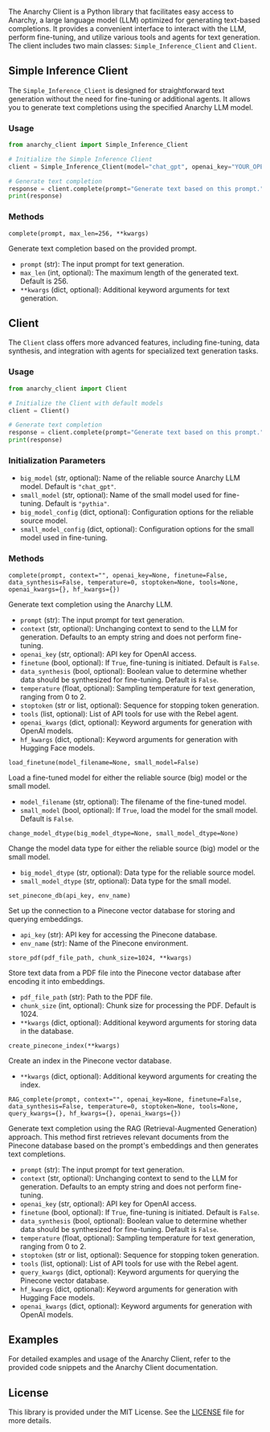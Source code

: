 The Anarchy Client is a Python library that facilitates easy access to Anarchy, a large language model (LLM) optimized for generating text-based completions. It provides a convenient interface to interact with the LLM, perform fine-tuning, and utilize various tools and agents for text generation. The client includes two main classes: `Simple_Inference_Client` and `Client`.

## Simple Inference Client

The `Simple_Inference_Client` is designed for straightforward text generation without the need for fine-tuning or additional agents. It allows you to generate text completions using the specified Anarchy LLM model.

### Usage

```python
from anarchy_client import Simple_Inference_Client

# Initialize the Simple Inference Client
client = Simple_Inference_Client(model="chat_gpt", openai_key="YOUR_OPENAI_API_KEY")

# Generate text completion
response = client.complete(prompt="Generate text based on this prompt.")
print(response)
```

### Methods

`complete(prompt, max_len=256, **kwargs)`

Generate text completion based on the provided prompt.

- `prompt` (str): The input prompt for text generation.
- `max_len` (int, optional): The maximum length of the generated text. Default is 256.
- `**kwargs` (dict, optional): Additional keyword arguments for text generation.

## Client

The `Client` class offers more advanced features, including fine-tuning, data synthesis, and integration with agents for specialized text generation tasks.

### Usage

```python
from anarchy_client import Client

# Initialize the Client with default models
client = Client()

# Generate text completion
response = client.complete(prompt="Generate text based on this prompt.")
print(response)
```

### Initialization Parameters

- `big_model` (str, optional): Name of the reliable source Anarchy LLM model. Default is `"chat_gpt"`.
- `small_model` (str, optional): Name of the small model used for fine-tuning. Default is `"pythia"`.
- `big_model_config` (dict, optional): Configuration options for the reliable source model.
- `small_model_config` (dict, optional): Configuration options for the small model used in fine-tuning.

### Methods

`complete(prompt, context="", openai_key=None, finetune=False, data_synthesis=False, temperature=0, stoptoken=None, tools=None, openai_kwargs={}, hf_kwargs={})`

Generate text completion using the Anarchy LLM.

- `prompt` (str): The input prompt for text generation.
- `context` (str, optional): Unchanging context to send to the LLM for generation. Defaults to an empty string and does not perform fine-tuning.
- `openai_key` (str, optional): API key for OpenAI access.
- `finetune` (bool, optional): If `True`, fine-tuning is initiated. Default is `False`.
- `data_synthesis` (bool, optional): Boolean value to determine whether data should be synthesized for fine-tuning. Default is `False`.
- `temperature` (float, optional): Sampling temperature for text generation, ranging from 0 to 2.
- `stoptoken` (str or list, optional): Sequence for stopping token generation.
- `tools` (list, optional): List of API tools for use with the Rebel agent.
- `openai_kwargs` (dict, optional): Keyword arguments for generation with OpenAI models.
- `hf_kwargs` (dict, optional): Keyword arguments for generation with Hugging Face models.

`load_finetune(model_filename=None, small_model=False)`

Load a fine-tuned model for either the reliable source (big) model or the small model.

- `model_filename` (str, optional): The filename of the fine-tuned model.
- `small_model` (bool, optional): If `True`, load the model for the small model. Default is `False`.

`change_model_dtype(big_model_dtype=None, small_model_dtype=None)`

Change the model data type for either the reliable source (big) model or the small model.

- `big_model_dtype` (str, optional): Data type for the reliable source model.
- `small_model_dtype` (str, optional): Data type for the small model.

`set_pinecone_db(api_key, env_name)`

Set up the connection to a Pinecone vector database for storing and querying embeddings.

- `api_key` (str): API key for accessing the Pinecone database.
- `env_name` (str): Name of the Pinecone environment.

`store_pdf(pdf_file_path, chunk_size=1024, **kwargs)`

Store text data from a PDF file into the Pinecone vector database after encoding it into embeddings.

- `pdf_file_path` (str): Path to the PDF file.
- `chunk_size` (int, optional): Chunk size for processing the PDF. Default is 1024.
- `**kwargs` (dict, optional): Additional keyword arguments for storing data in the database.

`create_pinecone_index(**kwargs)`

Create an index in the Pinecone vector database.

- `**kwargs` (dict, optional): Additional keyword arguments for creating the index.

`RAG_complete(prompt, context="", openai_key=None, finetune=False, data_synthesis=False, temperature=0, stoptoken=None, tools=None, query_kwargs={}, hf_kwargs={}, openai_kwargs={})`

Generate text completion using the RAG (Retrieval-Augmented Generation) approach. This method first retrieves relevant documents from the Pinecone database based on the prompt's embeddings and then generates text completions.

- `prompt` (str): The input prompt for text generation.
- `context` (str, optional): Unchanging context to send to the LLM for generation. Defaults to an empty string and does not perform fine-tuning.
- `openai_key` (str, optional): API key for OpenAI access.
- `finetune` (bool, optional): If `True`, fine-tuning is initiated. Default is `False`.
- `data_synthesis` (bool, optional): Boolean value to determine whether data should be synthesized for fine-tuning. Default is `False`.
- `temperature` (float, optional): Sampling temperature for text generation, ranging from 0 to 2.
- `stoptoken` (str or list, optional): Sequence for stopping token generation.
- `tools` (list, optional): List of API tools for use with the Rebel agent.
- `query_kwargs` (dict, optional): Keyword arguments for querying the Pinecone vector database.
- `hf_kwargs` (dict, optional): Keyword arguments for generation with Hugging Face models.
- `openai_kwargs` (dict, optional): Keyword arguments for generation with OpenAI models.

## Examples

For detailed examples and usage of the Anarchy Client, refer to the provided code snippets and the Anarchy Client documentation.

## License

This library is provided under the MIT License. See the [LICENSE](LICENSE) file for more details.
